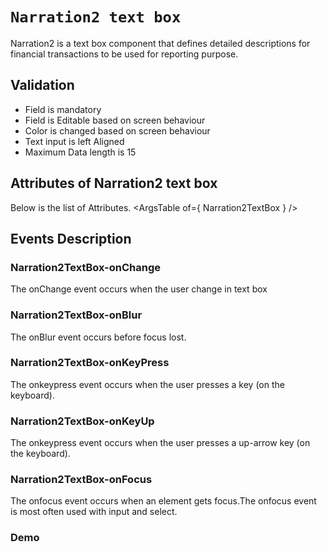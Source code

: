 <!-- Custom-MDX-Documentation.mdx -->

# `Narration2 text box`
 
Narration2 is a text box component that defines detailed descriptions for financial transactions to be used for reporting purpose.

## Validation 
- Field is mandatory
- Field is Editable based on screen behaviour
- Color is changed based on screen behaviour
- Text input is left Aligned
- Maximum Data length is 15

## Attributes of Narration2 text box
Below is the list of Attributes.
<ArgsTable of={ Narration2TextBox } /> 

## Events Description

### Narration2TextBox-onChange

The onChange event occurs when the user change in text box

### Narration2TextBox-onBlur

The onBlur event occurs before focus lost.

### Narration2TextBox-onKeyPress

The onkeypress event occurs when the user presses a key (on the keyboard).

### Narration2TextBox-onKeyUp

The onkeypress event occurs when the user presses a up-arrow key (on the keyboard).

### Narration2TextBox-onFocus

The onfocus event occurs when an element gets focus.The onfocus event is most often used with input and select.
### Demo

<Canvas>
<Story id="narration2textbox--primary" />
</Canvas>

 